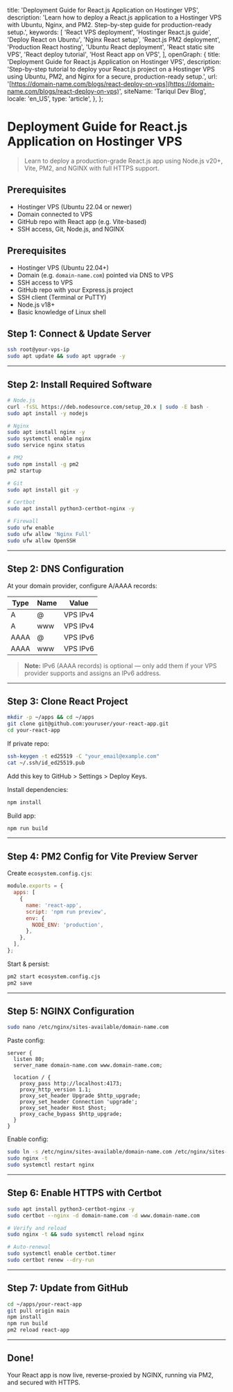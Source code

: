   title: 'Deployment Guide for React.js Application on Hostinger VPS',
  description: 'Learn how to deploy a React.js application to a Hostinger VPS with Ubuntu, Nginx, and PM2. Step-by-step guide for production-ready setup.',
  keywords: [
    'React VPS deployment',
    'Hostinger React.js guide',
    'Deploy React on Ubuntu',
    'Nginx React setup',
    'React.js PM2 deployment',
    'Production React hosting',
    'Ubuntu React deployment',
    'React static site VPS',
    'React deploy tutorial',
    'Host React app on VPS',
  ],
  openGraph: {
    title: 'Deployment Guide for React.js Application on Hostinger VPS',
    description: 'Step-by-step tutorial to deploy your React.js project on a Hostinger VPS using Ubuntu, PM2, and Nginx for a secure, production-ready setup.',
    url: '[https://domain-name.com/blogs/react-deploy-on-vps](https://domain-name.com/blogs/react-deploy-on-vps)',
    siteName: 'Tariqul Dev Blog',
    locale: 'en_US',
    type: 'article',
  },
};

# Deployment Guide for React.js Application on Hostinger VPS

> Learn to deploy a production-grade React.js app using Node.js v20+, Vite, PM2, and NGINX with full HTTPS support.

## Prerequisites

- Hostinger VPS (Ubuntu 22.04 or newer)
- Domain connected to VPS
- GitHub repo with React app (e.g. Vite-based)
- SSH access, Git, Node.js, and NGINX

## Prerequisites

- Hostinger VPS (Ubuntu 22.04+)
- Domain (e.g. `domain-name.com`) pointed via DNS to VPS
- SSH access to VPS
- GitHub repo with your Express.js project
- SSH client (Terminal or PuTTY)
- Node.js v18+
- Basic knowledge of Linux shell

## Step 1: Connect & Update Server

```bash
ssh root@your-vps-ip
sudo apt update && sudo apt upgrade -y
```

---

## Step 2: Install Required Software

```bash
# Node.js
curl -fsSL https://deb.nodesource.com/setup_20.x | sudo -E bash -
sudo apt install -y nodejs

# Nginx
sudo apt install nginx -y
sudo systemctl enable nginx
sudo service nginx status

# PM2
sudo npm install -g pm2
pm2 startup

# Git
sudo apt install git -y

# Certbot
sudo apt install python3-certbot-nginx -y

# Firewall
sudo ufw enable
sudo ufw allow 'Nginx Full'
sudo ufw allow OpenSSH
```

---

## Step 2: DNS Configuration

At your domain provider, configure A/AAAA records:

| Type | Name | Value    |
| ---- | ---- | -------- |
| A    | @    | VPS IPv4 |
| A    | www  | VPS IPv4 |
| AAAA | @    | VPS IPv6 |
| AAAA | www  | VPS IPv6 |

> **Note:** IPv6 (AAAA records) is optional — only add them if your VPS provider supports and assigns an IPv6 address.

---

## Step 3: Clone React Project

```bash
mkdir -p ~/apps && cd ~/apps
git clone git@github.com:youruser/your-react-app.git
cd your-react-app
```

If private repo:

```bash
ssh-keygen -t ed25519 -C "your_email@example.com"
cat ~/.ssh/id_ed25519.pub
```

Add this key to GitHub > Settings > Deploy Keys.

Install dependencies:

```bash
npm install
```

Build app:

```bash
npm run build
```

---

## Step 4: PM2 Config for Vite Preview Server

Create `ecosystem.config.cjs`:

```js
module.exports = {
  apps: [
    {
      name: 'react-app',
      script: 'npm run preview',
      env: {
        NODE_ENV: 'production',
      },
    },
  ],
};
```

Start & persist:

```bash
pm2 start ecosystem.config.cjs
pm2 save
```

---

## Step 5: NGINX Configuration

```bash
sudo nano /etc/nginx/sites-available/domain-name.com
```

Paste config:

```nginx
server {
  listen 80;
  server_name domain-name.com www.domain-name.com;

  location / {
    proxy_pass http://localhost:4173;
    proxy_http_version 1.1;
    proxy_set_header Upgrade $http_upgrade;
    proxy_set_header Connection 'upgrade';
    proxy_set_header Host $host;
    proxy_cache_bypass $http_upgrade;
  }
}
```

Enable config:

```bash
sudo ln -s /etc/nginx/sites-available/domain-name.com /etc/nginx/sites-enabled/
sudo nginx -t
sudo systemctl restart nginx
```

---

## Step 6: Enable HTTPS with Certbot

```bash
sudo apt install python3-certbot-nginx -y
sudo certbot --nginx -d domain-name.com -d www.domain-name.com

# Verify and reload
sudo nginx -t && sudo systemctl reload nginx

# Auto-renewal
sudo systemctl enable certbot.timer
sudo certbot renew --dry-run
```

---

## Step 7: Update from GitHub

```bash
cd ~/apps/your-react-app
git pull origin main
npm install
npm run build
pm2 reload react-app
```

---

## Done!

Your React app is now live, reverse-proxied by NGINX, running via PM2, and secured with HTTPS.
